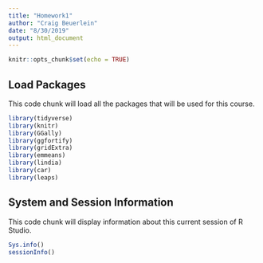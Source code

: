```yaml
---
title: "Homework1"
author: "Craig Beuerlein"
date: "8/30/2019"
output: html_document
---
```


```r
knitr::opts_chunk$set(echo = TRUE)
```

## Load Packages

This code chunk will load all the packages that will be used for this course.

```r
library(tidyverse)
library(knitr)
library(GGally)
library(ggfortify)
library(gridExtra)
library(emmeans)
library(lindia)
library(car)
library(leaps)
```
## System and Session Information

This code chunk will display information about this current session of R Studio.

```r
Sys.info()
sessionInfo()
```

